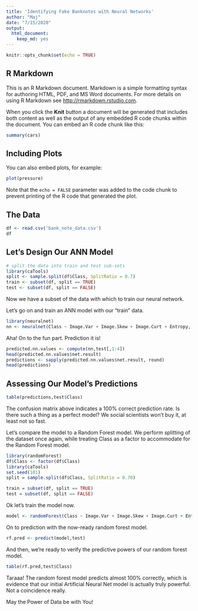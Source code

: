 ```yaml
---
title: 'Identifying Fake Banknotes with Neural Networks'
author: "Maj"
date: "7/15/2020"
output: 
  html_document: 
    keep_md: yes
---
```


```r
knitr::opts_chunk$set(echo = TRUE)
```

## R Markdown

This is an R Markdown document. Markdown is a simple formatting syntax for authoring HTML, PDF, and MS Word documents. For more details on using R Markdown see <http://rmarkdown.rstudio.com>.

When you click the **Knit** button a document will be generated that includes both content as well as the output of any embedded R code chunks within the document. You can embed an R code chunk like this:

```r
summary(cars)
```

## Including Plots

You can also embed plots, for example:

```r
plot(pressure)
```

Note that the `echo = FALSE` parameter was added to the code chunk to prevent printing of the R code that generated the plot.

## The Data
```r
df <- read.csv('bank_note_data.csv')
df
```

## Let's Design Our ANN Model

```r
# split the data into train and test sub-sets
library(caTools)
split <- sample.split(df$Class, SplitRatio = 0.7)
train <- subset(df, split == TRUE)
test <- subset(df, split == FALSE)
```
Now we have a subset of the data with which to train our neural network.

Let's go on and train an ANN model with our "train" data.
```r
library(neuralnet)
nn <- neuralnet(Class ~ Image.Var + Image.Skew + Image.Curt + Entropy, data = train, hidden = c(5,3), linear.output = FALSE)
```

Aha! On to the fun part. Prediction it is!

```r
predicted.nn.values <- compute(nn,test[,1:4])
head(predicted.nn.values$net.result)
predictions <- sapply(predicted.nn.values$net.result, round)
head(predictions)
```
## Assessing Our Model's Predictions

```r
table(predictions,test$Class)
```
The confusion matrix above indicates a 100% correct prediction rate. Is there such a thing as a perfect model? We social scientists won't buy it, at least not so fast.

Let's compare the model to a Random Forest model.
We perform splitting of the dataset once again, while treating Class as a factor to accommodate for the Random Forest model.
```r
library(randomForest)
df$Class <- factor(df$Class)
library(caTools)
set.seed(101)
split = sample.split(df$Class, SplitRatio = 0.70)

train = subset(df, split == TRUE)
test = subset(df, split == FALSE)
```

Ok let's train the model now.
```r
model <- randomForest(Class ~ Image.Var + Image.Skew + Image.Curt + Entropy,data=train)
```
On to prediction with the now-ready random forest model.
```r
rf.pred <- predict(model,test)
```
And then, we're ready to verify the predictive powers of our random forest model.
```r
table(rf.pred,test$Class)
```
Taraaa! The random forest model predicts almost 100% correctly, which is evidence that our initial Artificial Neural Net model is actually truly powerful. Not a coincidence really.


May the Power of Data be with You!


